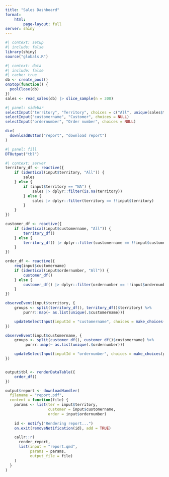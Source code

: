 ```yaml
---
title: "Sales Dashboard"
format:
    html:
        page-layout: full
server: shiny
---
```


```r
#| context: setup
#| include: false
library(shiny)
source("globals.R")
```

```r
#| context: data
#| include: false
#| cache: true
db <- create_pool()
onStop(function() {
  poolClose(db)
})
sales <- read_sales(db) |> slice_sample(n = 300)
```

```r
#| panel: sidebar
selectInput("territory", "Territory", choices = c("All", unique(sales$territory)))
selectInput("customername", "Customer", choices = NULL)
selectInput("ordernumber", "Order number", choices = NULL)

div(
  downloadButton("report", "download report")
)
```

```r
#| panel: fill
DTOutput("tbl")
```



```r
#| context: server
territory_df <- reactive({
    if (identical(input$territory, "All")) {
        sales
    } else {
        if (input$territory == "NA") {
            sales |> dplyr::filter(is.na(territory))
        } else {
            sales |> dplyr::filter(territory == !!input$territory)
        }
    }
})

customer_df <- reactive({
    if (identical(input$customername, "All")) {
        territory_df()
    } else {
        territory_df() |> dplyr::filter(customername == !!input$customername)
    }
})

order_df <- reactive({
    req(input$customername)
    if (identical(input$ordernumber, "All")) {
        customer_df()
    } else {
        customer_df() |> dplyr::filter(ordernumber == !!input$ordernumber)
    }
})

observeEvent(input$territory, {
    groups <- split(territory_df(), territory_df()$territory) %>%
        purrr::map(~ as.list(unique(.$customername)))

    updateSelectInput(inputId = "customername", choices = make_choices(groups))
})

observeEvent(input$customername, {
    groups <- split(customer_df(), customer_df()$customername) %>%
         purrr::map(~ as.list(unique(.$ordernumber)))

    updateSelectInput(inputId = "ordernumber", choices = make_choices(groups))
})


output$tbl <- renderDataTable({
    order_df()
})

output$report <- downloadHandler(
  filename = "report.pdf",
  content = function(file) {
    params <- list(ter = input$territory, 
                   customer = input$customername,
                   order = input$ordernumber)
    
    id <- notify("Rendering report...")
    on.exit(removeNotification(id), add = TRUE)

    callr::r(
      render_report,
      list(input = "report.qmd", 
           params = params,
           output_file = file)
    )
  }
)
```